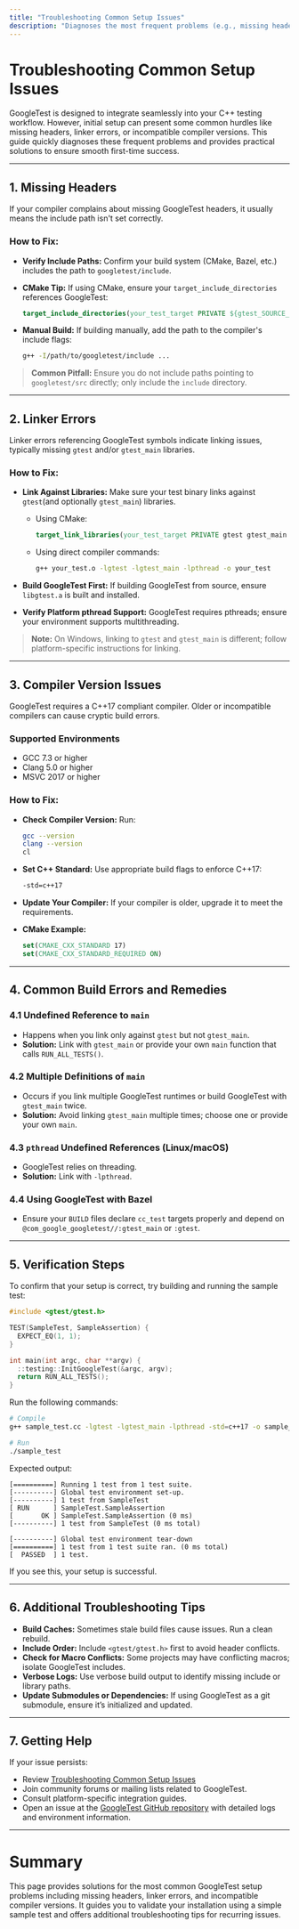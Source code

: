 ```yaml
---
title: "Troubleshooting Common Setup Issues"
description: "Diagnoses the most frequent problems (e.g., missing headers, linker errors, incompatible compiler versions) and shares proven solutions. Improves first-time success rates by quickly addressing pain points."
---
```


# Troubleshooting Common Setup Issues

GoogleTest is designed to integrate seamlessly into your C++ testing workflow. However, initial setup can present some common hurdles like missing headers, linker errors, or incompatible compiler versions. This guide quickly diagnoses these frequent problems and provides practical solutions to ensure smooth first-time success.

---

## 1. Missing Headers

If your compiler complains about missing GoogleTest headers, it usually means the include path isn't set correctly.

### How to Fix:

- **Verify Include Paths:** Confirm your build system (CMake, Bazel, etc.) includes the path to `googletest/include`.
- **CMake Tip:** If using CMake, ensure your `target_include_directories` references GoogleTest:

  ```cmake
  target_include_directories(your_test_target PRIVATE ${gtest_SOURCE_DIR}/include)
  ```

- **Manual Build:** If building manually, add the path to the compiler's include flags:

  ```bash
  g++ -I/path/to/googletest/include ...
  ```

> **Common Pitfall:** Ensure you do not include paths pointing to `googletest/src` directly; only include the `include` directory.

---

## 2. Linker Errors

Linker errors referencing GoogleTest symbols indicate linking issues, typically missing `gtest` and/or `gtest_main` libraries.

### How to Fix:

- **Link Against Libraries:** Make sure your test binary links against `gtest`(and optionally `gtest_main`) libraries.

  - Using CMake:

    ```cmake
    target_link_libraries(your_test_target PRIVATE gtest gtest_main pthread)
    ```

  - Using direct compiler commands:

    ```bash
    g++ your_test.o -lgtest -lgtest_main -lpthread -o your_test
    ```

- **Build GoogleTest First:** If building GoogleTest from source, ensure `libgtest.a` is built and installed.
- **Verify Platform pthread Support:** GoogleTest requires pthreads; ensure your environment supports multithreading.

> **Note:** On Windows, linking to `gtest` and `gtest_main` is different; follow platform-specific instructions for linking.

---

## 3. Compiler Version Issues

GoogleTest requires a C++17 compliant compiler. Older or incompatible compilers can cause cryptic build errors.

### Supported Environments

- GCC 7.3 or higher
- Clang 5.0 or higher
- MSVC 2017 or higher

### How to Fix:

- **Check Compiler Version:** Run:

  ```bash
  gcc --version
  clang --version
  cl
  ```

- **Set C++ Standard:** Use appropriate build flags to enforce C++17:

  ```bash
  -std=c++17
  ```

- **Update Your Compiler:** If your compiler is older, upgrade it to meet the requirements.

- **CMake Example:**

  ```cmake
  set(CMAKE_CXX_STANDARD 17)
  set(CMAKE_CXX_STANDARD_REQUIRED ON)
  ```

---

## 4. Common Build Errors and Remedies

### 4.1 Undefined Reference to `main`

- Happens when you link only against `gtest` but not `gtest_main`.
- **Solution:** Link with `gtest_main` or provide your own `main` function that calls `RUN_ALL_TESTS()`.

### 4.2 Multiple Definitions of `main`

- Occurs if you link multiple GoogleTest runtimes or build GoogleTest with `gtest_main` twice.
- **Solution:** Avoid linking `gtest_main` multiple times; choose one or provide your own `main`.

### 4.3 `pthread` Undefined References (Linux/macOS)

- GoogleTest relies on threading.
- **Solution:** Link with `-lpthread`.

### 4.4 Using GoogleTest with Bazel

- Ensure your `BUILD` files declare `cc_test` targets properly and depend on `@com_google_googletest//:gtest_main` or `:gtest`.

---

## 5. Verification Steps

To confirm that your setup is correct, try building and running the sample test:

```cpp
#include <gtest/gtest.h>

TEST(SampleTest, SampleAssertion) {
  EXPECT_EQ(1, 1);
}

int main(int argc, char **argv) {
  ::testing::InitGoogleTest(&argc, argv);
  return RUN_ALL_TESTS();
}
```

Run the following commands:

```bash
# Compile
g++ sample_test.cc -lgtest -lgtest_main -lpthread -std=c++17 -o sample_test

# Run
./sample_test
```

Expected output:

```
[==========] Running 1 test from 1 test suite.
[----------] Global test environment set-up.
[----------] 1 test from SampleTest
[ RUN      ] SampleTest.SampleAssertion
[       OK ] SampleTest.SampleAssertion (0 ms)
[----------] 1 test from SampleTest (0 ms total)

[----------] Global test environment tear-down
[==========] 1 test from 1 test suite ran. (0 ms total)
[  PASSED  ] 1 test.
```

If you see this, your setup is successful.

---

## 6. Additional Troubleshooting Tips

- **Build Caches:** Sometimes stale build files cause issues. Run a clean rebuild.
- **Include Order:** Include `<gtest/gtest.h>` first to avoid header conflicts.
- **Check for Macro Conflicts:** Some projects may have conflicting macros; isolate GoogleTest includes.
- **Verbose Logs:** Use verbose build output to identify missing include or library paths.
- **Update Submodules or Dependencies:** If using GoogleTest as a git submodule, ensure it’s initialized and updated.

---

## 7. Getting Help

If your issue persists:

- Review [Troubleshooting Common Setup Issues](https://github.com/google/googletest/blob/main/docs/troubleshooting.md)
- Join community forums or mailing lists related to GoogleTest.
- Consult platform-specific integration guides.
- Open an issue at the [GoogleTest GitHub repository](https://github.com/google/googletest/issues) with detailed logs and environment information.

---

# Summary
This page provides solutions for the most common GoogleTest setup problems including missing headers, linker errors, and incompatible compiler versions. It guides you to validate your installation using a simple sample test and offers additional troubleshooting tips for recurring issues.


